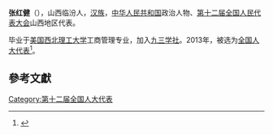 '''张红健'''（{{bd|1969年||}}），山西临汾人，[[汉族|汉族]]，[[中华人民共和国|中华人民共和国]]政治人物、[[第十二届全国人民代表大会|第十二届全国人民代表大会]]山西地区代表。

毕业于[[美国|美国]][[西北理工大学|西北理工大学]]工商管理专业，加入[[九三学社|九三学社]]。2013年，被选为[[全国人大代表|全国人大代表]]<ref>{{cite news|title=全国人大代表信息-张红健|url= http://210.82.31.1:8084/delegate/viewDelegate.action?dbid=120267|accessdate=2013-03-28|newspaper=全国人大网}}{{Dead link|date=2020年1月 |bot=InternetArchiveBot |fix-attempted=yes }}</ref>。

==參考文獻==
{{reflist}}
{{中国政治人物小作品}}

[[Category:第十二届全国人大代表|Category:第十二届全国人大代表]]